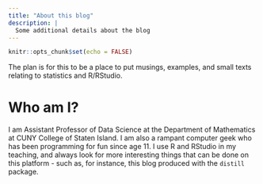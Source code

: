 ```yaml
---
title: "About this blog"
description: |
  Some additional details about the blog
---
```


```r
knitr::opts_chunk$set(echo = FALSE)
```

The plan is for this to be a place to put musings, examples, and small texts relating to statistics and R/RStudio.

# Who am I?

I am Assistant Professor of Data Science at the Department of Mathematics at CUNY College of Staten Island. I am also a rampant computer geek who has been programming for fun since age 11. I use R and RStudio in my teaching, and always look for more interesting things that can be done on this platform - such as, for instance, this blog produced with the `distill` package.
